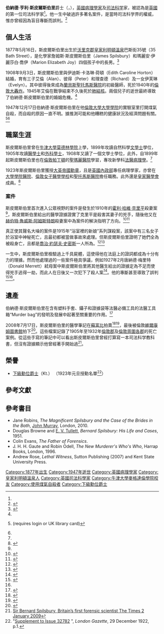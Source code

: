 {{Infobox scientist
| name              = <small>伯納德·斯皮爾斯伯里爵士<br />Sir Bernard Spilsbury</small>
| image             = BernardSpilsbury.jpg<!--(as myimage.jpg, no 'File:')-->
| image_size        =
| alt               =
| caption           = 1920年代的伯納德·斯皮爾斯伯里照相
| birth_date        = {{Birth date|1877|5|16|df=y}}
| birth_place       = [[沃里克郡|沃里克郡]]，[[皇家利明頓溫泉|皇家利明頓溫泉]]
| death_date        = {{Death date and age|1947|12|17|1877|5|16|df=y}}
| death_place       = 倫敦
| nationality       = [[大英帝國|大英帝國]]
| fields            = [[病理學|病理學]]
| workplaces        =
| alma_mater        = [[牛津大學莫德林學院|牛津大學莫德林學院]]
| doctoral_advisor  =
| doctoral_students =
| known_for         =
| awards            =
| spouse            = {{Marriage|Edith Caroline Horton|1908}}
}}

'''伯納德·亨利·斯皮爾斯伯里'''爵士（{{Lang-en|Sir '''Bernard Henry Spilsbury'''}}，{{bd|1877年|5月16日|1947年|12月17日|Spilsbury, Sir Bernard}}），[[英國|英國]][[病理學家|病理學家]]及[[司法科学|司法科学]]家，被認為是[[英國|英國]]的第一位司法科学家<ref name="secret"/>。他一生中破過許多著名案件，是當時司法科学界的權威，惟亦曾經因為盲目專斷而誤判。<ref>{{cite journal |first=Ian |last=Burney |first2=Neil |last2=Pemberton |title=The Rise and Fall of Celebrity Pathology |journal=[[British_Medical_Journal|British Medical Journal]] |volume=341 |year=2010 |issue= |pages=1319–1321 |doi=10.1136/bmj.c6500 |pmid= }}</ref>

==個人生活==
1877年5月16日，斯皮爾斯伯里出生於[[沃里克郡|沃里克郡]][[皇家利明頓溫泉|皇家利明頓溫泉]]巴斯街35號（35 Bath Street），是化學家詹姆斯·斯皮爾斯伯里（James Spilsbury）和瑪麗安·伊麗莎白·喬伊（Marion Elizabeth Joy）四個孩子中的長男。<ref name="drcrippen">{{cite web |url=http://www.drcrippen.co.uk/whoswho/bernard_spilsbury.html |title=Bernard Spilsbury (1877-1947) |publisher=DrCrippen.co.uk |accessdate=2014-05-02 |deadurl=yes |archiveurl=https://web.archive.org/web/20150130164223/http://www.drcrippen.co.uk/whoswho/bernard_spilsbury.html |archivedate=2015-01-30 }}</ref>

1908年9月3日，斯皮爾斯伯里與伊迪斯·卡洛琳·荷頓（Edith Caroline Horton）結婚，育有三子艾倫（Alan）、彼得（Peter）和理查德（Richard）及一女伊芙琳（Evelyn）。其中彼得後來成為[[蘭貝斯|蘭貝斯]][[聖托馬斯醫院|聖托馬斯醫院]]的初級醫師，死於1940年的[[倫敦大轟炸|倫敦大轟炸]]。1945年艾倫在戰爭結束不久後死於[[肺結核|肺結核]]。兩個兒子的逝世最終導致了伯納德·斯皮爾斯伯里的婚姻危機。<ref name="secret"/>

1947年12月17日伯納德·斯皮爾斯伯里在他[[倫敦大學大學學院|倫敦大學大學學院]]的實驗室里打開煤氣自殺，而自殺的原因一直不明。據推測可能和他糟糕的健康狀況及經濟問題有關。<ref name=ODNB>{{cite web |url=http://www.oxforddnb.com/view/article/36217 |title=Oxford DNB article: Spilsbury, Sir Bernard Henry |publisher=www.oxforddnb.com |accessdate=2010-11-17 |archive-date=2015-09-24 |archive-url=https://web.archive.org/web/20150924154102/http://www.oxforddnb.com/view/article/36217 |dead-url=no }} (requires login or UK library card)</ref><ref name="flaw"/>

==職業生涯==
斯皮爾斯伯里曾在[[牛津大學莫德林學院|牛津大學莫德林學院]]上學，1899年攻讀自然科學[[文學士|文學士]]學位，1905年攻讀[[醫學士|醫學士]]和[[外科學士|外科學士]]，1908年又讀了一個文學士學位，此外，自1899年起斯皮爾斯伯里也在[[倫敦|倫敦]][[帕丁頓|帕丁頓]]的[[聖瑪麗醫院_(倫敦)|聖瑪麗醫院]]學習，專攻新學科[[法醫病理學|法醫病理學]]。<ref name="drcrippen"/>

1923年斯皮爾斯伯里獲授[[大英帝國勳章|大英帝國勳章]]，且是[[英國內政部|英國內政部]]專任病理學家，亦曾在[[大學學院醫院|大學學院醫院]]、[[倫敦女子醫學學校|倫敦女子醫學學校]]和[[聖托馬斯醫院|聖托馬斯醫院]]擔任職務。此外還是[[皇家醫學會|皇家醫學會]]成員。<ref>{{cite web |url=http://www.aim25.ac.uk/cgi-bin/vcdf/detail?coll_id=3881&inst_id=23&nv1=search&nv2= |title=SPILSBURY, Sir Bernard (1877-1947) |publisher=AIM25 |accessdate=2014-05-02 }}{{Dead link}}</ref>

===案件===
斯皮爾斯伯里首次進入公眾視野的案件是發生於1910年的[[霍利·哈維·克里平|霍利·哈維·克里平]]殺妻案<ref name="secret"/>，斯皮爾斯伯里給出的醫學證據證實了克里平是殺害其妻子的兇手，隨後他又在[[赫伯特·魯威斯·阿姆斯特朗|赫伯特·魯威斯·阿姆斯特朗]]殺妻案中為案件的解決指明了方向。<ref>{{cite book |last=Wilson |first=Colin |authorlink=Colin Wilson |first2=Patricia |last2=Pitman |title=''Encyclopedia of Murder'' |year=1984 |publisher=[[Pan_Books|Pan Books]] |isbn=0-330-28300-6}}</ref><ref name="flaw">{{cite web |url=http://www.dailymail.co.uk/news/article-476407/Lethal-witness-How-legendary-pathologist-Bernard-Spilsburys-evidence-fatally-flawed.html |title=Lethal witness: How legendary pathologist Bernard Spilsbury's evidence was often fatally flawed |publisher=Dailymail |accessdate=2014-05-02 |archive-date=2014-11-29 |archive-url=https://web.archive.org/web/20141129093642/http://www.dailymail.co.uk/news/article-476407/Lethal-witness-How-legendary-pathologist-Bernard-Spilsburys-evidence-fatally-flawed.html |dead-url=no }}</ref>

真正使其聲名大噪的案件是1915年“浴室裡的新娘”系列謀殺案，該案中有三名女子於浴室中神秘死亡，且最初都被當做事故來處理。但斯皮爾斯伯里證明了她們全為被殺身亡，且都是[[喬治·約瑟夫·史密斯|喬治·約瑟夫·史密斯]]一人所為。<ref>{{cite book |title= ''The Trial of George Joseph Smith''|last= Watson|first= ER (Ed)|authorlink= |year= 1922|publisher= [[William_Hodge|William Hodge]]|location= London}}</ref><ref name="secret">{{cite web|url=http://www.theguardian.com/uk/2008/aug/17/law.forensicscience|title=Forensic science: Secrets of the case against Crippen|publisher=The Guardian|accessdate=2014-05-02|archive-date=2014-05-02|archive-url=https://web.archive.org/web/20140502200934/http://www.theguardian.com/uk/2008/aug/17/law.forensicscience|dead-url=no}}</ref>

一生中，斯皮爾斯伯里檢驗過上千具屍體，這使得他在法庭上的證詞都成為十分有力的理據。然而他處理過的一些案件極具爭議，例如1927年2月唐納德·梅里特（Donald Merrett）弒母案中斯皮爾斯伯里將其他醫生給出的證據定為不足而使得兇手逃得一劫，而此人在日後又一次犯下了殺人案<ref>{{cite book |title=''A question of evidence: the casebook of great forensic controversies, from Napoleon to O.J.'' |url=https://archive.org/details/questionofeviden0000evan_q4p1 |first=Colin |last=Evans |publisher=John Wiley and Sons |year=2003 |isbn=0-471-44014-0 |page=[https://archive.org/details/questionofeviden0000evan_q4p1/page/55 55]}}</ref>。他的專斷甚至導致了誤判<ref>{{Cite web |url=http://www.attorneygeneral.gov.uk/attachments/Attorney%20General%27s%20John%20Bolton%20Memorial%20Lecture%20-%20Expert%20Evidence.pdf |title=EXPERT EVIDENCE – THE PROBLEM OR THE SOLUTION? The role of expert evidence and its regulation THE JOHN BOLTON MEMORIAL LECTURE given to the ACADEMY OF EXPERT WITNESSES by The Rt Hon The Attorney General 25 January 2007 |accessdate=2014年5月2日 |archive-date=2007年9月30日 |archive-url=https://web.archive.org/web/20070930143258/http://www.attorneygeneral.gov.uk/attachments/Attorney%20General%27s%20John%20Bolton%20Memorial%20Lecture%20-%20Expert%20Evidence.pdf |dead-url=no }}</ref><ref name="flaw"/>。

==遺產==
伯納德·斯皮爾斯伯里在含有塑料手套、鑷子和證據袋等法醫必備工具的法醫工具箱“Murder bag”的發明及發展中起著至關重要的作用。<ref>{{cite book |title=''The Murder Bag''|first=Tony |last=Parsons|publisher=Random House |year=2014 |isbn=1448185726 |page=61}}</ref>

2008年7月17日，斯皮爾斯伯里的醫學筆記在[[蘇富比|蘇富比]]拍賣<ref>{{cite news |url=http://www.telegraph.co.uk/news/newstopics/howaboutthat/2199398/For-sale-The-gruesome-research-of-Britains-most-famous-pathologist.html |journal=[[Daily_Telegraph|Daily Telegraph]] |title=For sale: The gruesome research of Britain's most famous pathologist |first=Richard |last=Alleyne |date=26 June 2008 |accessdate=2014-05-02 |archive-date=2014-03-13 |archive-url=https://web.archive.org/web/20140313032701/http://www.telegraph.co.uk/news/newstopics/howaboutthat/2199398/For-sale-The-gruesome-research-of-Britains-most-famous-pathologist.html |dead-url=no }}</ref><ref>{{cite news |url=http://news.bbc.co.uk/1/hi/england/london/7485733.stm |title=Forensic expert's notes on sale |date=2 July 2008 |journal=BBC News }}</ref>，最後被倫敦[[維爾康姆圖書館|維爾康姆圖書館]]拍下<ref>{{cite web |url=http://library.wellcome.ac.uk/doc_wtx058306.html |title=Sir Bernard Spilsbury's case-cards in the Wellcome Library |publisher=Wellcome Library |accessdate=2011-08-28 |archive-date=2011-09-27 |archive-url=https://web.archive.org/web/20110927144801/http://library.wellcome.ac.uk/doc_wtx058306.html |dead-url=no }}</ref>。這些檔案記錄了1905年至1932年[[倫敦郡|倫敦郡]]及[[倫敦周圍各郡|倫敦周圍各郡]]的死亡案例。從這些手寫的筆記中可以看出斯皮爾斯伯里曾經打算寫一本司法科学教科書，但沒有證據顯示他曾經著手開始過<ref>[http://www.timesonline.co.uk/tol/news/uk/science/article5429780.ece Sir Bernard Spilsbury, Britain’s first forensic scientist The Times 2 January 2009]</ref>。
== 榮譽 ==
* [[下級勳位爵士|下級勳位爵士]]（Kt.） （1923年元旦授勳名單<ref name="kt">"[https://www.thegazette.co.uk/London/issue/32782/supplement/1 Supplement to Issue 32782] {{Wayback|url=https://www.thegazette.co.uk/London/issue/32782/supplement/1 |date=20150210071419 }}", ''London Gazette'', 29 December 1922, p.1.</ref>）

==參考文獻==
{{reflist|2}}

==參考書目==

* Jane Robins, ''The Magnificent Spilsbury and the Case of the Brides in the Bath'', [[John_Murray_(publisher)|John Murray]], London, 2010.
* Douglas Browne and [[E._V._Tullett|E. V. Tullett]], ''Bernard Spilsbury: His Life and Cases'', 1951.
* Colin Evans, ''The Father of Forensics''.
* J. H. H. Gaute and Robin Odell, ''The New Murderer's Who's Who'', Harrap Books, London, 1996.
* Andrew Rose, ''Lethal Witness'', Sutton Publishing (2007) and Kent State University Press.

{{Authority control}}

{{DEFAULTSORT:Spilsbury, Sir Bernard}}
[[Category:1877年出生|Category:1877年出生]]
[[Category:1947年逝世|Category:1947年逝世]]
[[Category:英國病理學家|Category:英國病理學家]]
[[Category:皇家利明頓溫泉人|Category:皇家利明頓溫泉人]]
[[Category:英國司法科學家|Category:英國司法科學家]]
[[Category:牛津大學麥格達倫學院校友|Category:牛津大學麥格達倫學院校友]]
[[Category:使用煤氣自殺者|Category:使用煤氣自殺者]]
[[Category:下級勳位爵士|Category:下級勳位爵士]]